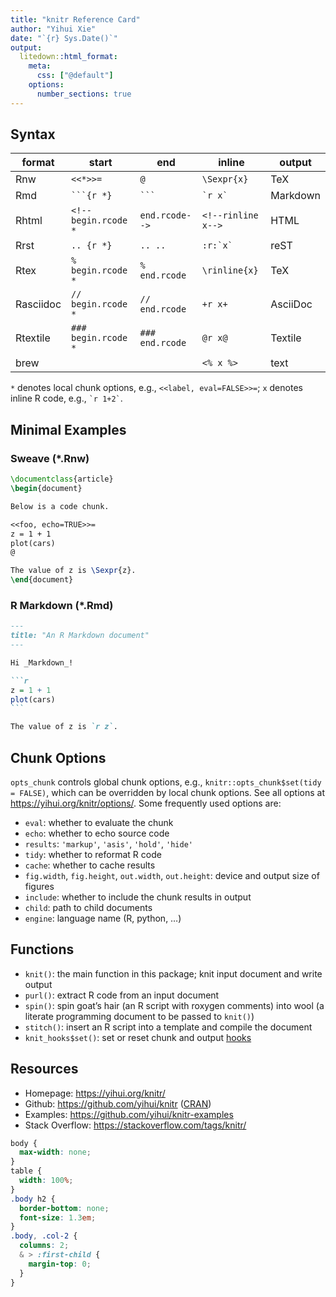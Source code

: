 ```yaml
---
title: "knitr Reference Card"
author: "Yihui Xie"
date: "`{r} Sys.Date()`"
output:
  litedown::html_format:
    meta:
      css: ["@default"]
    options:
      number_sections: true
---
```


```{=html}
<!--
%\VignetteEngine{litedown::vignette}
%\VignetteIndexEntry{knitr Reference Card}
-->
```
## Syntax

| format    | start               | end             | inline             | output   |
|-----------|---------------------|-----------------|--------------------|----------|
| Rnw       | `<<*>>=`            | `@`             | `\Sexpr{x}`        | TeX      |
| Rmd       | ```` ```{r *} ````  | ```` ``` ````   | `` `r x` ``        | Markdown |
| Rhtml     | `<!--begin.rcode *` | `end.rcode-->`  | `<!--rinline x-->` | HTML     |
| Rrst      | `.. {r *}`          | `.. ..`         | `` :r:`x` ``       | reST     |
| Rtex      | `% begin.rcode *`   | `% end.rcode`   | `\rinline{x}`      | TeX      |
| Rasciidoc | `// begin.rcode *`  | `// end.rcode`  | `+r x+`            | AsciiDoc |
| Rtextile  | `### begin.rcode *` | `### end.rcode` | `@r x@`            | Textile  |
| brew      |                     |                 | `<% x %>`          | text     |

`*` denotes local chunk options, e.g., `<<label, eval=FALSE>>=`; `x` denotes
inline R code, e.g., `` `r 1+2` ``.

## Minimal Examples

::: col-2
### Sweave (\*.Rnw)

``` tex
\documentclass{article}
\begin{document}

Below is a code chunk.

<<foo, echo=TRUE>>=
z = 1 + 1
plot(cars)
@

The value of z is \Sexpr{z}.
\end{document}
```

### R Markdown (\*.Rmd)

```` md
---
title: "An R Markdown document"
---

Hi _Markdown_!

```r
z = 1 + 1
plot(cars)
```

The value of z is `r z`.
````
:::

## Chunk Options

`opts_chunk` controls global chunk options, e.g.,
`knitr::opts_chunk$set(tidy = FALSE)`, which can be overridden by local chunk
options. See all options at <https://yihui.org/knitr/options/>. Some frequently
used options are:

-   `eval`: whether to evaluate the chunk
-   `echo`: whether to echo source code
-   `results`: `'markup'`, `'asis'`, `'hold'`, `'hide'`
-   `tidy`: whether to reformat R code
-   `cache`: whether to cache results
-   `fig.width`, `fig.height`, `out.width`, `out.height`: device and output size
    of figures
-   `include`: whether to include the chunk results in output
-   `child`: path to child documents
-   `engine`: language name (R, python, ...)

## Functions

-   `knit()`: the main function in this package; knit input document and write
    output
-   `purl()`: extract R code from an input document
-   `spin()`: spin goat's hair (an R script with roxygen comments) into wool (a
    literate programming document to be passed to `knit()`)
-   `stitch()`: insert an R script into a template and compile the document
-   `knit_hooks$set()`: set or reset chunk and output
    [hooks](https://yihui.org/knitr/hooks/)

## Resources

-   Homepage: <https://yihui.org/knitr/>
-   Github: <https://github.com/yihui/knitr>
    ([CRAN](https://cran.r-project.org/package=knitr))
-   Examples: <https://github.com/yihui/knitr-examples>
-   Stack Overflow: <https://stackoverflow.com/tags/knitr/>

```css
body {
  max-width: none;
}
table {
  width: 100%;
}
.body h2 {
  border-bottom: none;
  font-size: 1.3em;
}
.body, .col-2 {
  columns: 2;
  & > :first-child {
    margin-top: 0;
  }
}
```
